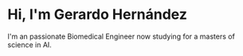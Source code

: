 # Hi, I'm Gerardo Hernández

I'm an passionate Biomedical Engineer now studying for a masters of science in AI.
